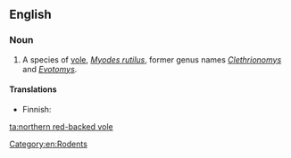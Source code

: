 ==English==
{{rfi|en}}
{{wikipedia|Northern Red-backed Vole}}
{{wikispecies}}

===Noun===
{{en-noun|head=[[northern]] [[red]]-[[backed]] [[vole]]}}

# A species of [[vole]], ''[[Myodes rutilus]]'', former genus names ''[[Clethrionomys]]'' and ''[[Evotomys]]''.

====Translations====
{{trans-top|''Myodes rutilus}}
* Finnish: {{t|fi|punamyyrä}}
{{trans-mid}}
{{trans-bottom}}

[[Category:en:Rodents]]

[[ta:northern red-backed vole]]